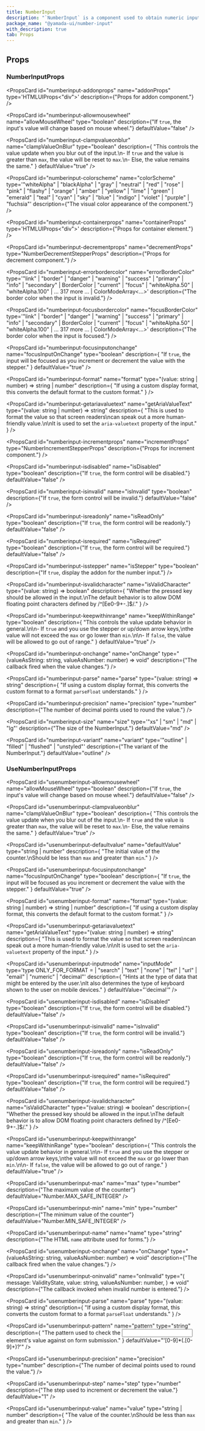 ```yaml
---
title: NumberInput
description: "`NumberInput` is a component used to obtain numeric input from the user."
package_name: "@yamada-ui/number-input"
with_description: true
tab: Props
---
```


## Props

### NumberInputProps

<PropsCard
  id="numberinput-addonprops"
  name="addonProps"
  type='HTMLUIProps<"div">'
  description={"Props for addon component."}
/>

<PropsCard
  id="numberinput-allowmousewheel"
  name="allowMouseWheel"
  type="boolean"
  description={"If `true`, the input's value will change based on mouse wheel."}
  defaultValue="false"
/>

<PropsCard
  id="numberinput-clampvalueonblur"
  name="clampValueOnBlur"
  type="boolean"
  description={
    "This controls the value update when you blur out of the input.\n- If `true` and the value is greater than `max`, the value will be reset to `max`.\n- Else, the value remains the same."
  }
  defaultValue="true"
/>

<PropsCard
  id="numberinput-colorscheme"
  name="colorScheme"
  type='"whiteAlpha" | "blackAlpha" | "gray" | "neutral" | "red" | "rose" | "pink" | "flashy" | "orange" | "amber" | "yellow" | "lime" | "green" | "emerald" | "teal" | "cyan" | "sky" | "blue" | "indigo" | "violet" | "purple" | "fuchsia"'
  description={"The visual color appearance of the component."}
/>

<PropsCard
  id="numberinput-containerprops"
  name="containerProps"
  type='HTMLUIProps<"div">'
  description={"Props for container element."}
/>

<PropsCard
  id="numberinput-decrementprops"
  name="decrementProps"
  type="NumberDecrementStepperProps"
  description={"Props for decrement component."}
/>

<PropsCard
  id="numberinput-errorbordercolor"
  name="errorBorderColor"
  type='"link" | "border" | "danger" | "warning" | "success" | "primary" | "info" | "secondary" | BorderColor | "current" | "focus" | "whiteAlpha.50" | "whiteAlpha.100" | ... 317 more ... | ColorModeArray<...>'
  description={"The border color when the input is invalid."}
/>

<PropsCard
  id="numberinput-focusbordercolor"
  name="focusBorderColor"
  type='"link" | "border" | "danger" | "warning" | "success" | "primary" | "info" | "secondary" | BorderColor | "current" | "focus" | "whiteAlpha.50" | "whiteAlpha.100" | ... 317 more ... | ColorModeArray<...>'
  description={"The border color when the input is focused."}
/>

<PropsCard
  id="numberinput-focusinputonchange"
  name="focusInputOnChange"
  type="boolean"
  description={
    "If `true`, the input will be focused as you increment or decrement the value with the stepper."
  }
  defaultValue="true"
/>

<PropsCard
  id="numberinput-format"
  name="format"
  type="(value: string | number) => string | number"
  description={
    "If using a custom display format, this converts the default format to the custom format."
  }
/>

<PropsCard
  id="numberinput-getariavaluetext"
  name="getAriaValueText"
  type="(value: string | number) => string"
  description={
    "This is used to format the value so that screen readers\ncan speak out a more human-friendly value.\n\nIt is used to set the `aria-valuetext` property of the input."
  }
/>

<PropsCard
  id="numberinput-incrementprops"
  name="incrementProps"
  type="NumberIncrementStepperProps"
  description={"Props for increment component."}
/>

<PropsCard
  id="numberinput-isdisabled"
  name="isDisabled"
  type="boolean"
  description={"If `true`, the form control will be disabled."}
  defaultValue="false"
/>

<PropsCard
  id="numberinput-isinvalid"
  name="isInvalid"
  type="boolean"
  description={"If `true`, the form control will be invalid."}
  defaultValue="false"
/>

<PropsCard
  id="numberinput-isreadonly"
  name="isReadOnly"
  type="boolean"
  description={"If `true`, the form control will be readonly."}
  defaultValue="false"
/>

<PropsCard
  id="numberinput-isrequired"
  name="isRequired"
  type="boolean"
  description={"If `true`, the form control will be required."}
  defaultValue="false"
/>

<PropsCard
  id="numberinput-isstepper"
  name="isStepper"
  type="boolean"
  description={"If `true`, display the addon for the number input."}
/>

<PropsCard
  id="numberinput-isvalidcharacter"
  name="isValidCharacter"
  type="(value: string) => boolean"
  description={
    "Whether the pressed key should be allowed in the input.\nThe default behavior is to allow DOM floating point characters defined by /^[Ee0-9+-.]$/."
  }
/>

<PropsCard
  id="numberinput-keepwithinrange"
  name="keepWithinRange"
  type="boolean"
  description={
    "This controls the value update behavior in general.\n\n- If `true` and you use the stepper or up/down arrow keys,\nthe value will not exceed the `max` or go lower than `min`.\n\n- If `false`, the value will be allowed to go out of range."
  }
  defaultValue="true"
/>

<PropsCard
  id="numberinput-onchange"
  name="onChange"
  type="(valueAsString: string, valueAsNumber: number) => void"
  description={"The callback fired when the value changes."}
/>

<PropsCard
  id="numberinput-parse"
  name="parse"
  type="(value: string) => string"
  description={
    "If using a custom display format, this converts the custom format to a format `parseFloat` understands."
  }
/>

<PropsCard
  id="numberinput-precision"
  name="precision"
  type="number"
  description={"The number of decimal points used to round the value."}
/>

<PropsCard
  id="numberinput-size"
  name="size"
  type='"xs" | "sm" | "md" | "lg"'
  description={"The size of the NumberInput."}
  defaultValue="md"
/>

<PropsCard
  id="numberinput-variant"
  name="variant"
  type='"outline" | "filled" | "flushed" | "unstyled"'
  description={"The variant of the NumberInput."}
  defaultValue="outline"
/>

### UseNumberInputProps

<PropsCard
  id="usenumberinput-allowmousewheel"
  name="allowMouseWheel"
  type="boolean"
  description={"If `true`, the input's value will change based on mouse wheel."}
  defaultValue="false"
/>

<PropsCard
  id="usenumberinput-clampvalueonblur"
  name="clampValueOnBlur"
  type="boolean"
  description={
    "This controls the value update when you blur out of the input.\n- If `true` and the value is greater than `max`, the value will be reset to `max`.\n- Else, the value remains the same."
  }
  defaultValue="true"
/>

<PropsCard
  id="usenumberinput-defaultvalue"
  name="defaultValue"
  type="string | number"
  description={
    "The initial value of the counter.\nShould be less than `max` and greater than `min`."
  }
/>

<PropsCard id="usenumberinput-disabled" name="disabled" type="boolean" />

<PropsCard
  id="usenumberinput-focusinputonchange"
  name="focusInputOnChange"
  type="boolean"
  description={
    "If `true`, the input will be focused as you increment or decrement the value with the stepper."
  }
  defaultValue="true"
/>

<PropsCard
  id="usenumberinput-format"
  name="format"
  type="(value: string | number) => string | number"
  description={
    "If using a custom display format, this converts the default format to the custom format."
  }
/>

<PropsCard
  id="usenumberinput-getariavaluetext"
  name="getAriaValueText"
  type="(value: string | number) => string"
  description={
    "This is used to format the value so that screen readers\ncan speak out a more human-friendly value.\n\nIt is used to set the `aria-valuetext` property of the input."
  }
/>

<PropsCard id="usenumberinput-id" name="id" type="string" />

<PropsCard
  id="usenumberinput-inputmode"
  name="inputMode"
  type='type ONLY_FOR_FORMAT =
  | "search"
  | "text"
  | "none"
  | "tel"
  | "url"
  | "email"
  | "numeric"
  | "decimal"'
  description={
    "Hints at the type of data that might be entered by the user.\nIt also determines the type of keyboard shown to the user on mobile devices."
  }
  defaultValue="'decimal'"
/>

<PropsCard
  id="usenumberinput-isdisabled"
  name="isDisabled"
  type="boolean"
  description={"If `true`, the form control will be disabled."}
  defaultValue="false"
/>

<PropsCard
  id="usenumberinput-isinvalid"
  name="isInvalid"
  type="boolean"
  description={"If `true`, the form control will be invalid."}
  defaultValue="false"
/>

<PropsCard
  id="usenumberinput-isreadonly"
  name="isReadOnly"
  type="boolean"
  description={"If `true`, the form control will be readonly."}
  defaultValue="false"
/>

<PropsCard
  id="usenumberinput-isrequired"
  name="isRequired"
  type="boolean"
  description={"If `true`, the form control will be required."}
  defaultValue="false"
/>

<PropsCard
  id="usenumberinput-isvalidcharacter"
  name="isValidCharacter"
  type="(value: string) => boolean"
  description={
    "Whether the pressed key should be allowed in the input.\nThe default behavior is to allow DOM floating point characters defined by /^[Ee0-9+-.]$/."
  }
/>

<PropsCard
  id="usenumberinput-keepwithinrange"
  name="keepWithinRange"
  type="boolean"
  description={
    "This controls the value update behavior in general.\n\n- If `true` and you use the stepper or up/down arrow keys,\nthe value will not exceed the `max` or go lower than `min`.\n\n- If `false`, the value will be allowed to go out of range."
  }
  defaultValue="true"
/>

<PropsCard
  id="usenumberinput-max"
  name="max"
  type="number"
  description={"The maximum value of the counter"}
  defaultValue="Number.MAX_SAFE_INTEGER"
/>

<PropsCard
  id="usenumberinput-min"
  name="min"
  type="number"
  description={"The minimum value of the counter"}
  defaultValue="Number.MIN_SAFE_INTEGER"
/>

<PropsCard
  id="usenumberinput-name"
  name="name"
  type="string"
  description={"The HTML `name` attribute used for forms."}
/>

<PropsCard
  id="usenumberinput-onblur"
  name="onBlur"
  type="FocusEventHandler<HTMLInputElement>"
/>

<PropsCard
  id="usenumberinput-onchange"
  name="onChange"
  type="(valueAsString: string, valueAsNumber: number) => void"
  description={"The callback fired when the value changes."}
/>

<PropsCard
  id="usenumberinput-onfocus"
  name="onFocus"
  type="FocusEventHandler<HTMLInputElement>"
/>

<PropsCard
  id="usenumberinput-oninvalid"
  name="onInvalid"
  type="(
  message: ValidityState,
  value: string,
  valueAsNumber: number,
) => void"
  description={"The callback invoked when invalid number is entered."}
/>

<PropsCard
  id="usenumberinput-parse"
  name="parse"
  type="(value: string) => string"
  description={
    "If using a custom display format, this converts the custom format to a format `parseFloat` understands."
  }
/>

<PropsCard
  id="usenumberinput-pattern"
  name="pattern"
  type="string"
  description={
    "The pattern used to check the <input> element's value against on form submission."
  }
  defaultValue="'[0-9]*(.[0-9]+)?'"
/>

<PropsCard
  id="usenumberinput-precision"
  name="precision"
  type="number"
  description={"The number of decimal points used to round the value."}
/>

<PropsCard id="usenumberinput-readonly" name="readOnly" type="boolean" />

<PropsCard id="usenumberinput-required" name="required" type="boolean" />

<PropsCard
  id="usenumberinput-step"
  name="step"
  type="number"
  description={"The step used to increment or decrement the value."}
  defaultValue="1"
/>

<PropsCard
  id="usenumberinput-value"
  name="value"
  type="string | number"
  description={
    "The value of the counter.\nShould be less than `max` and greater than `min`."
  }
/>
